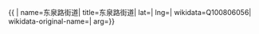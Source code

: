 {{ {{{1|PRC admin/showdata}}}|
name=东泉路街道|
title=东泉路街道|
lat=|
lng=|
wikidata=Q100806056|
wikidata-original-name=|
arg={{{arg|}}}}}
